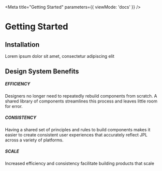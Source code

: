 
<Meta
  title="Getting Started"
  parameters={{ viewMode: 'docs' }}
/>

# Getting Started

## Installation

Lorem ipsum dolor sit amet, consectetur adipiscing elit

## Design System Benefits

##### EFFICIENCY

Designers no longer need to repeatedly rebuild components from scratch. A shared library of components streamlines this process and leaves little room for error.

##### CONSISTENCY

Having a shared set of principles and rules to build components makes it easier to create consistent user experiences that accurately reflect JPL across a variety of platforms.

##### SCALE

Increased efficiency and consistency facilitate building products that scale
